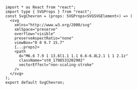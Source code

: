 ```tsx
import * as React from "react";
import type { SVGProps } from "react";
const SvgChevron = (props: SVGProps<SVGSVGElement>) => (
  <svg
    xmlns="http://www.w3.org/2000/svg"
    xmlSpace="preserve"
    overflow="visible"
    preserveAspectRatio="none"
    viewBox="0 0 9.7 15.7"
    {...props}>
    <path
      d="M6.6 7.9 1 13.6l1.1 1.1 6.6-6.8L2.1 1 1 2.1z"
      className="st0_1708533202902"
      vectorEffect="non-scaling-stroke"
    />
  </svg>
);
export default SvgChevron;

```